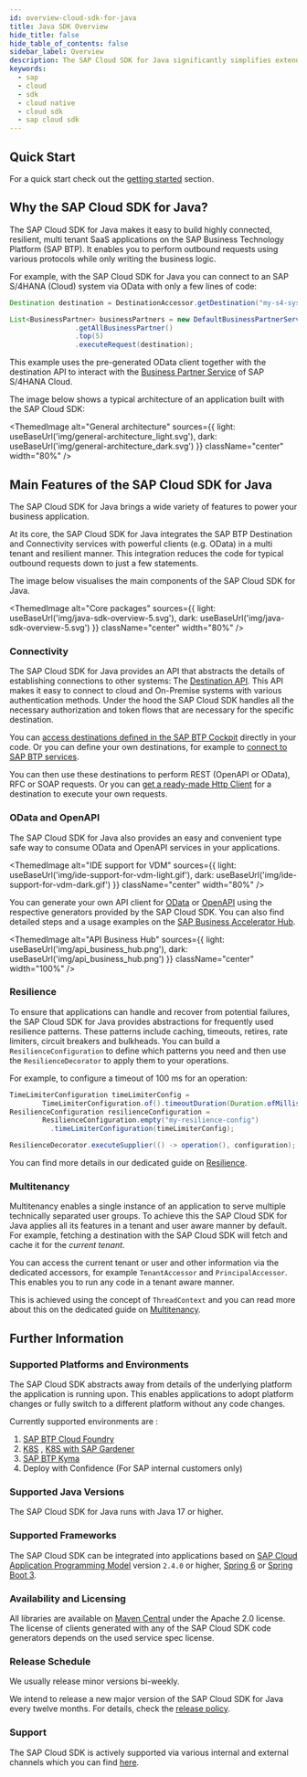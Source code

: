 ```yaml
---
id: overview-cloud-sdk-for-java
title: Java SDK Overview
hide_title: false
hide_table_of_contents: false
sidebar_label: Overview
description: The SAP Cloud SDK for Java significantly simplifies extending and developing an application with SAP Business Technology Platform
keywords:
  - sap
  - cloud
  - sdk
  - cloud native
  - cloud sdk
  - sap cloud sdk
---
```


<!-- vale off -->


<!-- vale on -->

<MvnBadge />

## Quick Start

For a quick start check out the [getting started](getting-started) section.

## Why the SAP Cloud SDK for Java?

The SAP Cloud SDK for Java makes it easy to build highly connected, resilient, multi tenant SaaS applications on the SAP Business Technology Platform (SAP BTP).
It enables you to perform outbound requests using various protocols while only writing the business logic.

For example, with the SAP Cloud SDK for Java you can connect to an SAP S/4HANA (Cloud) system via OData with only a few lines of code:

```java
Destination destination = DestinationAccessor.getDestination("my-s4-system");

List<BusinessPartner> businessPartners = new DefaultBusinessPartnerService()
                .getAllBusinessPartner()
                .top(5)
                .executeRequest(destination);
```

This example uses the pre-generated OData client together with the destination API to interact with the [Business Partner Service](https://api.sap.com/api/API_BUSINESS_PARTNER/overview) of SAP S/4HANA Cloud.

The image below shows a typical architecture of an application built with the SAP Cloud SDK:

<!-- vale off -->

<ThemedImage
  alt="General architecture"
  sources={{
    light: useBaseUrl('img/general-architecture_light.svg'),
    dark: useBaseUrl('img/general-architecture_dark.svg')
  }}
  className="center"
  width="80%"
/>

<!-- vale on -->

## Main Features of the SAP Cloud SDK for Java

The SAP Cloud SDK for Java brings a wide variety of features to power your business application.

At its core, the SAP Cloud SDK for Java integrates the SAP BTP Destination and Connectivity services with powerful clients (e.g. OData) in a multi tenant and resilient manner.
This integration reduces the code for typical outbound requests down to just a few statements.

The image below visualises the main components of the SAP Cloud SDK for Java.

<!-- vale off -->

<ThemedImage
  alt="Core packages"
  sources={{
    light: useBaseUrl('img/java-sdk-overview-5.svg'),
    dark: useBaseUrl('img/java-sdk-overview-5.svg')
  }}
  className="center"
  width="80%"
/>

<!-- vale on -->

### Connectivity

The SAP Cloud SDK for Java provides an API that abstracts the details of establishing connections to other systems: The [Destination API](features/connectivity/destination-service).
This API makes it easy to connect to cloud and On-Premise systems with various authentication methods.
Under the hood the SAP Cloud SDK handles all the necessary authorization and token flows that are necessary for the specific destination.

You can [access destinations defined in the SAP BTP Cockpit](features/connectivity/destination-service#accessing-destinations) directly in your code.
Or you can define your own destinations, for example to [connect to SAP BTP services](features/connectivity/destination-service#skip-destination-creation-step-for-certain-authentication-types-on-cloud-foundry).

You can then use these destinations to perform REST (OpenAPI or OData), RFC or SOAP requests.
Or you can [get a ready-made Http Client](features/connectivity/http-client#general-usage) for a destination to execute your own requests.

### OData and OpenAPI

The SAP Cloud SDK for Java also provides an easy and convenient type safe way to consume OData and OpenAPI services in your applications.

<!-- vale off -->

<ThemedImage
  alt="IDE support for VDM"
  sources={{
    light: useBaseUrl('img/ide-support-for-vdm-light.gif'),
    dark: useBaseUrl('img/ide-support-for-vdm-dark.gif')
  }}
  className="center"
  width="80%"
/>

<!-- vale on -->

You can generate your own API client for [OData](features/odata/vdm-generator) or [OpenAPI](features/rest/generate-rest-client) using the respective generators provided by the SAP Cloud SDK.
You can also find detailed steps and a usage examples on the [SAP Business Accelerator Hub](https://api.sap.com/).

<!-- vale off -->

<ThemedImage
  alt="API Business Hub"
  sources={{
    light: useBaseUrl('img/api_business_hub.png'),
    dark: useBaseUrl('img/api_business_hub.png')
  }}
  className="center"
  width="100%"
/>

<!-- vale on -->

### Resilience

To ensure that applications can handle and recover from potential failures, the SAP Cloud SDK for Java provides abstractions for frequently used resilience patterns.
These patterns include caching, timeouts, retires, rate limiters, circuit breakers and bulkheads.
You can build a `ResilienceConfiguration` to define which patterns you need and then use the `ResilienceDecorator` to apply them to your operations.

For example, to configure a timeout of 100 ms for an operation:

```java
TimeLimiterConfiguration timeLimiterConfig =
        TimeLimiterConfiguration.of().timeoutDuration(Duration.ofMillis(100));
ResilienceConfiguration resilienceConfiguration =
        ResilienceConfiguration.empty("my-resilience-config")
          .timeLimiterConfiguration(timeLimiterConfig);

ResilienceDecorator.executeSupplier(() -> operation(), configuration);
```

You can find more details in our dedicated guide on [Resilience](features/resilience).

### Multitenancy

Multitenancy enables a single instance of an application to serve multiple technically separated user groups.
To achieve this the SAP Cloud SDK for Java applies all its features in a tenant and user aware manner by default.
For example, fetching a destination with the SAP Cloud SDK will fetch and cache it for the _current tenant_.

You can access the current tenant or user and other information via the dedicated accessors, for example `TenantAccessor` and `PrincipalAccessor`.
This enables you to run any code in a tenant aware manner.

This is achieved using the concept of `ThreadContext` and you can read more about this on the dedicated guide on [Multitenancy](features/multi-tenancy/thread-context).

## Further Information

### Supported Platforms and Environments

The SAP Cloud SDK abstracts away from details of the underlying platform the application is running upon.
This enables applications to adopt platform changes or fully switch to a different platform without any code changes.

Currently supported environments are :

1. [SAP BTP Cloud Foundry](https://help.sap.com/viewer/65de2977205c403bbc107264b8eccf4b/Cloud/en-US/9c7092c7b7ae4d49bc8ae35fdd0e0b18.html)
2. [K8S](https://kubernetes.io/) , [K8S with SAP Gardener](https://gardener.cloud/)
3. [SAP BTP Kyma](https://help.sap.com/viewer/65de2977205c403bbc107264b8eccf4b/Cloud/en-US/468c2f3c3ca24c2c8497ef9f83154c44.html)
4. Deploy with Confidence (For SAP internal customers only)

### Supported Java Versions

The SAP Cloud SDK for Java runs with Java 17 or higher.

### Supported Frameworks

The SAP Cloud SDK can be integrated into applications based on [SAP Cloud Application Programming Model](https://cap.cloud.sap/docs/) version `2.4.0` or higher, [Spring 6](https://spring.io/projects/spring-framework) or [Spring Boot 3](https://spring.io/projects/spring-boot).

### Availability and Licensing

All libraries are available on [Maven Central](https://central.sonatype.dev/search?namespace=com.sap.cloud.sdk) under the Apache 2.0 license.
The license of clients generated with any of the SAP Cloud SDK code generators depends on the used service spec license.

### Release Schedule

We usually release minor versions bi-weekly.

We intend to release a new major version of the SAP Cloud SDK for Java every twelve months.
For details, check the [release policy](release-policy).

### Support

The SAP Cloud SDK is actively supported via various internal and external channels which you can find [here](support).
